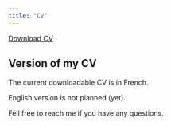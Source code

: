 ```yaml
---
title: "CV"
---
```


<a href="files/CV.pdf#" class="download" title="Download CV as PDF">Download CV</a>			

## Version of my CV





The current downloadable CV is in French.

English version is not planned (yet).

Fell free to reach me if you have any questions.
